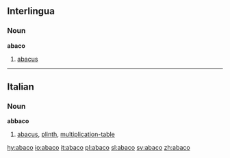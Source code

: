 ==Interlingua==
===Noun===
'''abaco'''

# [[abacus]]

----

==Italian==
===Noun===
'''abbaco''' {{m}}

# [[abacus]], [[plinth]], [[multiplication-table]]

[[hy:abaco]]
[[io:abaco]]
[[it:abaco]]
[[pl:abaco]]
[[sl:abaco]]
[[sv:abaco]]
[[zh:abaco]]